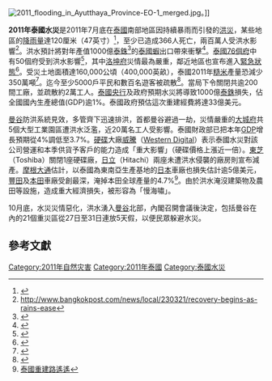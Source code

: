 {{Infobox flood
 |  name                = 2011年泰國水災
 |  image location      =US Navy 111022-N-WW409-445 An SH-60F Sea Hawk helicopter assigned to Helicopter Anti-Submarine Squadron (HS) 14, flies around the Bangkok area with.jpg
 |  image name          = [[泰國國立法政大學|泰國國立法政大學]]在巴吞他尼省，曼谷北部，是2011年10月24日，高2米水淹没，成为一个湖泊。 “圆顶建筑”被认为是在水中。
 |  image alt text      =
 |  duration            = 2011年7月25日至2012年1月16日<ref name="EOC report 17 Jan">{{cite web|title=รายงานสรุปสถานการณ์ อุทกภัย วาตภัย และดินโคลนถล่ม ฉบับที่ 129 วันที่ 17 มกราคม 2555 (Flood, storm and landslide situation report)|url=http://disaster.go.th/dpm/flood/flood54/news/news_thai/EOCReport17JAN.pdf|publisher=24/7 Emergency Operation Center for Flood, Storm and Landslide|date=2012-01-17|accessdate=2012-01-25|language=th}}{{dead link|date=2017年11月 |bot=InternetArchiveBot }}</ref>
 |  total damages       = 14,250億[[泰銖|泰銖]](467億美元)<ref name="World Bank">{{cite web|title=The World Bank Supports Thailand's Post-Floods Recovery Effort|url=http://www.worldbank.org/en/news/2011/12/13/world-bank-supports-thailands-post-floods-recovery-effort|publisher=World Bank|accessdate=2012-01-25|date=2011-12-13|archive-date=2012-12-01|archive-url=https://web.archive.org/web/20121201145807/http://www.worldbank.org/en/news/2011/12/13/world-bank-supports-thailands-post-floods-recovery-effort|dead-url=no}}</ref>
 |  total damages (USD) = 
 |  total fatalities    = 815人死亡<ref name="EOC report 17 Jan" />
 |  areas affected      = [[泰國南部地區|泰国南部]]及[[曼谷|曼谷]]等中部地區(泰國77府中的65個皆受影響)<ref name="EOC report 17 Jan" />
}}
[[File:2011_flooding_in_Ayutthaya_Province-EO-1_merged.jpg|thumb]]。]]

'''2011年泰國水災'''是2011年7月底在[[泰國|泰國]]南部地區因持續暴雨而引發的[[洪災|洪災]]，某些地區的[[降雨量|降雨量]]達120厘米（47英寸）<ref>{{cite web|url=http://earthobservatory.nasa.gov/IOTD/view.php?id=49929|title=Unseasonal Heavy Rain Floods Thailand|publisher=NASA Earth Observatory|date=2011-04-02|accessdate=2011-04-05|archive-date=2016-03-04|archive-url=https://web.archive.org/web/20160304205432/http://earthobservatory.nasa.gov/IOTD/view.php?id=49929|dead-url=no}}</ref>，至少已造成366人死亡，兩百萬人受洪水影響<ref>http://www.bangkokpost.com/news/local/230321/recovery-begins-as-rains-ease</ref>。洪水預計將對年產值1000億[[泰銖|泰銖]]<ref>{{cite news|last=Reuters|first=Sun2Surf|title=Severe flooding to reduce Thai shrimp output|url=http://www.thesundaily.com/article.cfm?id=59521|accessdate=2011-04-03|newspaper=The Sun Daily|date=2011-04-01}}{{dead link|date=2017年11月 |bot=InternetArchiveBot }}</ref>的[[泰國蝦|泰國蝦]]出口帶來衝擊<ref>{{cite web|url=http://www.reuters.com/article/2011/04/01/thailand-floods-shrimp-idUSSGE73001O20110401|title=Severe flooding to reduce Thai shrimp output|publisher=Reuters|date=2011-04-01|accessdate=2011-04-01|archive-date=2019-08-22|archive-url=https://web.archive.org/web/20190822091620/https://www.reuters.com/article/thailand-floods-shrimp/severe-flooding-to-reduce-thai-shrimp-output-idUSSGE73001O20110401|dead-url=no}}</ref>。[[泰國行政區劃|泰國76個府]]中有50個府受到洪水影響<ref name="NZherald">{{cite news|last=AF  P|first=NZHerald|title=Tourists stranded as Thai flood death toll passes 120|url=http://www.nzherald.co.nz/travellers-tips/news/article.cfm?c_id=1501193&objectid=10716357|accessdate=2011-04-03|newspaper=New Zealand Herald|date=2011-04-01|archive-date=2016-03-10|archive-url=https://web.archive.org/web/20160310011502/http://www.nzherald.co.nz/travellers-tips/news/article.cfm?c_id=1501193&objectid=10716357|dead-url=no}}</ref>，其中[[洛坤府|洛坤府]]災情最為嚴重，鄰近地區也宣布進入[[緊急狀態|緊急狀態]]<ref>{{cite web|url=http://www.nationmultimedia.com/home/Floods-of-fury-30152267.html|title=Floods of fury|accessdate=2011-04-06|date=2011-04-01|publisher=The Nation|quote=Rescue efforts underway to save survivors of destroyed Krabi village....|deadurl=yes|archiveurl=https://web.archive.org/web/20110607230837/http://www.nationmultimedia.com/home/Floods-of-fury-30152267.html|archivedate=2011-06-07}}</ref>。受災土地面積達160,000公頃（400,000英畝），泰國2011年[[糙米|糙米]]產量恐減少350萬噸<ref name="Berna">{{cite news|last=Muhammad|first=Jamaluddin|title=Death Toll in Thailand Floods Reaches 41|url=http://www.bernama.com/bernama/v5/newsgeneral.php?id=575944|accessdate=2011-04-03|newspaper=Bernama - Malaysian National News Agency|archive-date=2016-03-03|archive-url=https://web.archive.org/web/20160303221202/http://www.bernama.com/bernama/v5/newsgeneral.php?id=575944|dead-url=no}}</ref>。迄今至少5000戶平民和數百名遊客被疏散<ref>{{cite news|last=Online News|first=MCOT|title=Thailand's flood death toll reaches 40|url=http://www.mcot.net/cfcustom/cache_page/190285.html|accessdate=2011-04-03|newspaper=MCOT.NET|date=2011-04-03|deadurl=yes|archiveurl=https://web.archive.org/web/20110407083015/http://www.mcot.net/cfcustom/cache_page/190285.html|archivedate=2011-04-07}}</ref>。當局下令關閉共逾200間工廠，並疏散約2萬工人。[[泰國央行|泰國央行]]及政府預期水災將導致1000億[[泰銖|泰銖]]損失，佔全國國內生產總值(GDP)逾1%。泰國政府預估這次重建經費將達33億美元。

[[曼谷|曼谷]]防洪系統見效，多管齊下迅速排洪，首都曼谷避過一劫，災情嚴重的[[大城府|大城府]]共5個大型工業園區遭洪水泛濫，近20萬名工人受影響。泰國財政部已把本年[[GDP|GDP]]增長預期從4%調低至3.7%。[[硬碟|硬碟]]大廠[[威騰電子|威騰]]（[[Western_Digital|Western Digital]]）表示泰國水災對該公司營運和本季供貨予客戶的能力造成「重大影響」（硬碟價格上漲近一倍）。[[東芝|東芝]]（Toshiba）關閉1座硬碟廠，[[日立製作所|日立]]（Hitachi）兩座未遭洪水侵襲的廠房則宣布減產。[[摩根大通|摩根大通]]估計，以泰國為東南亞生產基地的[[日本|日本]]車廠也損失估計逾5億美元，[[丰田汽车|豐田]]及[[本田|本田]]車廠受創最深，淹掉本田全球產量的4.7%<ref>[http://n.yam.com/ebcnews/society/201110/20111018633253.html 泰國重建路遙遙]</ref>。由於洪水淹沒建築物及農田等設施，造成重大經濟損失，被形容為「慢海嘯」。

10月底，水災災情惡化，洪水湧入[[曼谷|曼谷]]北部，內閣召開會議後決定，包括曼谷在內的21個重災區從27日至31日連放5天假，以便民眾躲避水災。

== 參考文獻 ==
{{reflist|2}}

[[Category:2011年自然灾害|Category:2011年自然灾害]]
[[Category:2011年泰國|Category:2011年泰國]]
[[Category:泰國水災|Category:泰國水災]]